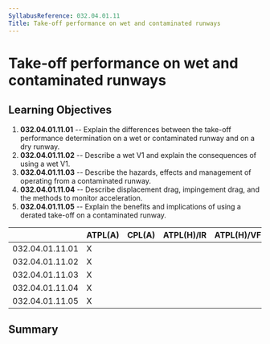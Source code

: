 ```yaml
---
SyllabusReference: 032.04.01.11
Title: Take-off performance on wet and contaminated runways
---
```


# Take-off performance on wet and contaminated runways

## Learning Objectives

1.  **032.04.01.11.01** -- Explain the differences between the take-off
    performance determination on a wet or contaminated runway and on a dry
    runway.
2.  **032.04.01.11.02** -- Describe a wet V1 and explain the consequences of
    using a wet V1.
3.  **032.04.01.11.03** -- Describe the hazards, effects and management of
    operating from a contaminated runway.
4.  **032.04.01.11.04** -- Describe displacement drag, impingement drag, and the
    methods to monitor acceleration.
5.  **032.04.01.11.05** -- Explain the benefits and implications of using a
    derated take-off on a contaminated runway.

|                 | ATPL(A) | CPL(A) | ATPL(H)/IR | ATPL(H)/VFR | CPL(H) | IR  | CBIR(A) |
| --------------- | ------- | ------ | ---------- | ----------- | ------ | --- | ------- |
| 032.04.01.11.01 | X       |        |            |             |        |     |         |
| 032.04.01.11.02 | X       |        |            |             |        |     |         |
| 032.04.01.11.03 | X       |        |            |             |        |     |         |
| 032.04.01.11.04 | X       |        |            |             |        |     |         |
| 032.04.01.11.05 | X       |        |            |             |        |     |         |

## Summary
